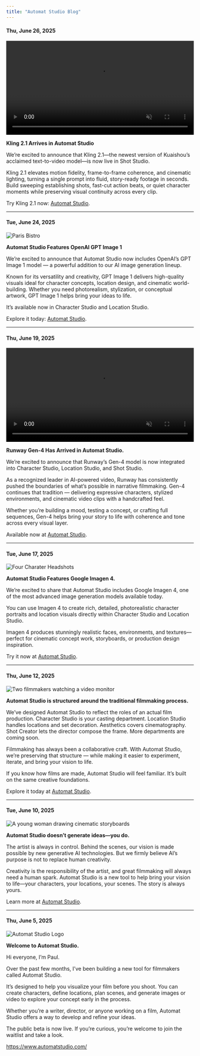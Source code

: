 ```yaml
---
title: "Automat Studio Blog"
---
```


#### Thu, June 26, 2025

<video width="100%" controls muted loop preload="metadata">
  <source src="/images/blog/june-25-2025.mov" type="video/quicktime" />
  Your browser does not support the video tag.
</video>

**Kling 2.1 Arrives in Automat Studio**

We’re excited to announce that Kling 2.1—the newest version of Kuaishou’s acclaimed text-to-video model—is now live in Shot Studio.

Kling 2.1 elevates motion fidelity, frame-to-frame coherence, and cinematic lighting, turning a single prompt into fluid, story-ready footage in seconds. Build sweeping establishing shots, fast-cut action beats, or quiet character moments while preserving visual continuity across every clip.

Try Kling 2.1 now: [Automat Studio](https://automatstudio.com).

---

#### Tue, June 24, 2025

![Paris Bistro](/images/blog/june-24-2025.webp)

**Automat Studio Features OpenAI GPT Image 1**

We’re excited to announce that Automat Studio now includes OpenAI’s GPT Image 1 model — a powerful addition to our AI image generation lineup.

Known for its versatility and creativity, GPT Image 1 delivers high-quality visuals ideal for character concepts, location design, and cinematic world-building. Whether you need photorealism, stylization, or conceptual artwork, GPT Image 1 helps bring your ideas to life.

It’s available now in Character Studio and Location Studio.

Explore it today: [Automat Studio](https://automatstudio.com).

---

#### Thu, June 19, 2025

<video width="100%" controls muted loop preload="metadata">
  <source src="/images/blog/june-19-2025.mp4" type="video/mp4" />
  Your browser does not support the video tag.
</video>

**Runway Gen-4 Has Arrived in Automat Studio.**

We’re excited to announce that Runway’s Gen-4 model is now integrated into Character Studio, Location Studio, and Shot Studio.

As a recognized leader in AI-powered video, Runway has consistently pushed the boundaries of what’s possible in narrative filmmaking. Gen-4 continues that tradition — delivering expressive characters, stylized environments, and cinematic video clips with a handcrafted feel.

Whether you’re building a mood, testing a concept, or crafting full sequences, Gen-4 helps bring your story to life with coherence and tone across every visual layer.

Available now at [Automat Studio](https://automatstudio.com).

---

#### Tue, June 17, 2025

![Four Charater Headshots](/images/blog/june-17-2025.webp)

**Automat Studio Features Google Imagen 4.**

We’re excited to share that Automat Studio includes Google Imagen 4, one of the most advanced image generation models available today.

You can use Imagen 4 to create rich, detailed, photorealistic character portraits and location visuals directly within Character Studio and Location Studio.

Imagen 4 produces stunningly realistic faces, environments, and textures—perfect for cinematic concept work, storyboards, or production design inspiration.

Try it now at [Automat Studio](https://automatstudio.com).

---

#### Thu, June 12, 2025

![Two filmmakers watching a video monitor](/images/blog/june-12-2025.webp)

**Automat Studio is structured around the traditional filmmaking process.**

We’ve designed Automat Studio to reflect the roles of an actual film production. Character Studio is your casting department. Location Studio handles locations and set decoration. Aesthetics covers cinematography. Shot Creator lets the director compose the frame. More departments are coming soon.

Filmmaking has always been a collaborative craft. With Automat Studio, we’re preserving that structure — while making it easier to experiment, iterate, and bring your vision to life.

If you know how films are made, Automat Studio will feel familiar. It’s built on the same creative foundations.

Explore it today at [Automat Studio](https://automatstudio.com).

---

#### Tue, June 10, 2025

![A young woman drawing cinematic storyboards](/images/blog/june-10-2025.webp)

**Automat Studio doesn’t generate ideas—you do.**

The artist is always in control. Behind the scenes, our vision is made possible by new generative AI technologies. But we firmly believe AI’s purpose is not to replace human creativity.

Creativity is the responsibility of the artist, and great filmmaking will always need a human spark. Automat Studio is a new tool to help bring your vision to life—your characters, your locations, your scenes. The story is always yours.

Learn more at [Automat Studio](https://automatstudio.com).

---

#### Thu, June 5, 2025

![Automat Studio Logo](/images/blog/june-5-2025.webp)

**Welcome to Automat Studio.**

Hi everyone, I’m Paul.

Over the past few months, I’ve been building a new tool for filmmakers called Automat Studio.

It’s designed to help you visualize your film before you shoot. You can create characters, define locations, plan scenes, and generate images or video to explore your concept early in the process.

Whether you’re a writer, director, or anyone working on a film, Automat Studio offers a way to develop and refine your ideas.

The public beta is now live. If you’re curious, you’re welcome to join the waitlist and take a look.

https://www.automatstudio.com/